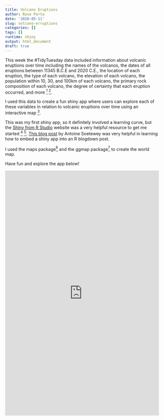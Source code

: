 ```yaml
---
title: Volcano Eruptions
author: Rose Porta
date: '2020-05-11'
slug: volcano-erruptions
categories: []
tags: []
runtime: shiny
output: html_document
draft: true
---
```


This week the #TidyTuesday data included information about volcanic eruptions over time including the names of the volcanos, the dates of all eruptions between 11345 B.C.E and 2020 C.E., the location of each eruption, the type of each volcano, the elevation of each volcano, the population within 10, 30, and 100km of each volcano, the primary rock composition of each volcano, the degree of certainty that each eruption occurred, and more ^[https://github.com/rfordatascience/tidytuesday/blob/master/data/2020/2020-05-12/readme.md] ^[https://www.himalayandatabase.com/].

I used this data to create a fun shiny app where users can explore each of these variables in relation to volcanic eruptions over time using an interactive map ^[https://rporta.shinyapps.io/volcanos/]. 

This was my first shiny app, so it definitely involved a learning curve, but the [Shiny from R Studio](https://shiny.rstudio.com/) website was a very helpful resource to get me started ^[https://shiny.rstudio.com/tutorial/written-tutorial/lesson1/] ^[https://shiny.rstudio.com/articles/build.html]. [This blog post](https://www.statsandr.com/blog/how-to-embed-a-shiny-app-in-blogdown/) by Antoine Soetewey was very helpful in learning how to embed a shiny app into an R blogdown post. 

I used the maps package^[Original S code by Richard A. Becker, Allan R. Wilks. R version
  by Ray Brownrigg. Enhancements by Thomas P Minka and Alex
  Deckmyn. (2018). maps: Draw Geographical Maps. R package
  version 3.3.0. https://CRAN.R-project.org/package=maps] and the ggmap package^[D. Kahle and H. Wickham. ggmap: Spatial Visualization with
  ggplot2. The R Journal, 5(1), 144-161. URL
  http://journal.r-project.org/archive/2013-1/kahle-wickham.pdf] to create the world map. 
  
Have fun and explore the app below!

<iframe height="800" width="100%" frameborder="no" src="https://rporta.shinyapps.io/volcanos/"> </iframe

The code used to create the shiny app is [here].

# References


